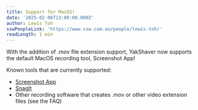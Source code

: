 ```yaml
---
title: Support for MacOS!
date: '2025-02-06T13:00:00.000Z'
author: Lewis Toh
sswPeopleLink: 'https://www.ssw.com.au/people/lewis-toh/'
readLength: 1 min
---
```


With the addition of .mov file extension support, YakShaver now supports the default MacOS recording tool, Screenshot App!

Known tools that are currently supported:

* [Screenshot App](https://yakshaver.ai/docs/recording-work-item-screenshot-app)
* [SnagIt](https://yakshaver.ai/docs/setting-up-other-recording-tools)
* Other recording software that creates .mov or other video extension files (see the FAQ)
